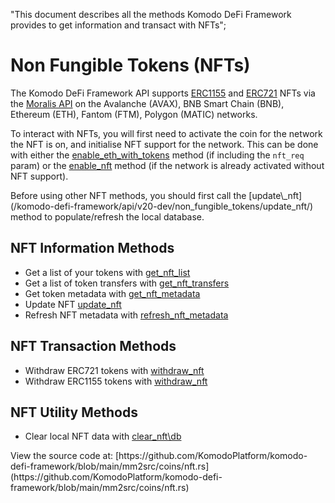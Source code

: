   "This document describes all the methods Komodo DeFi Framework provides to get information and transact with NFTs";

# Non Fungible Tokens (NFTs)

The Komodo DeFi Framework API supports [ERC1155](https://www.nftstandards.wtf/Standards/ERC1155+Multi+token) and [ERC721](https://www.nftstandards.wtf/Standards/ERC721+Non+Fungible+Standard) NFTs via the [Moralis API](https://docs.moralis.io/) on the Avalanche (AVAX), BNB Smart Chain (BNB), Ethereum (ETH), Fantom (FTM), Polygon (MATIC) networks.

To interact with NFTs, you will first need to activate the coin for the network the NFT is on, and initialise NFT support for the network.
This can be done with either the [enable\_eth\_with\_tokens](/komodo-defi-framework/api/v20/enable_eth_with_tokens/) method (if including the `nft_req` param) or the [enable\_nft](/komodo-defi-framework/api/v20-dev/non_fungible_tokens/enable_nft/) method (if the network is already activated without NFT support).

<Note>
  Before using other NFT methods, you should first call the [update\_nft](/komodo-defi-framework/api/v20-dev/non_fungible_tokens/update_nft/)
  method to populate/refresh the local database.
</Note>

## NFT Information Methods

*   Get a list of your tokens with [get\_nft\_list](/komodo-defi-framework/api/v20-dev/non_fungible_tokens/get_nft_list/)
*   Get a list of token transfers with [get\_nft\_transfers](/komodo-defi-framework/api/v20-dev/non_fungible_tokens/get_nft_transfers/)
*   Get token metadata with [get\_nft\_metadata](/komodo-defi-framework/api/v20-dev/non_fungible_tokens/get_nft_metadata/)
*   Update NFT [update\_nft](/komodo-defi-framework/api/v20-dev/non_fungible_tokens/update_nft/)
*   Refresh NFT metadata with [refresh\_nft\_metadata](/komodo-defi-framework/api/v20-dev/non_fungible_tokens/refresh_nft_metadata/)

## NFT Transaction Methods

*   Withdraw ERC721 tokens with [withdraw\_nft](/komodo-defi-framework/api/v20-dev/non_fungible_tokens/withdraw_nft/#erc-721-withdraw-example)
*   Withdraw ERC1155 tokens with [withdraw\_nft](/komodo-defi-framework/api/v20-dev/non_fungible_tokens/withdraw_nft/#erc-1155-withdraw-example)

## NFT Utility Methods

*   Clear local NFT data with [clear\_nft\db](/komodo-defi-framework/api/v20-dev/non_fungible_tokens/clear_nft_db/)

<Note>
  View the source code at: [https://github.com/KomodoPlatform/komodo-defi-framework/blob/main/mm2src/coins/nft.rs](https://github.com/KomodoPlatform/komodo-defi-framework/blob/main/mm2src/coins/nft.rs)
</Note>
